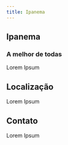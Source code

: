 ```yaml
---
title: Ipanema
---
```



## Ipanema

### A melhor de todas

Lorem Ipsum

## Localização

Lorem Ipsum

<GoogleMapsEmbed
  apiKey={process.env.GOOGLEMAPS_API_KEY}
  height={350}
  width="100%"
  mode="place"
  q="R. Visc. de Pirajá, 102 - Box 4 - Ipanema, Rio de Janeiro - RJ, 22410-000"
/>

## Contato

Lorem Ipsum
